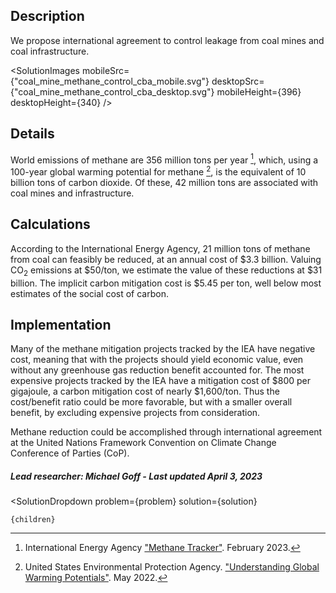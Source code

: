 


## Description

We propose international agreement to control leakage from coal mines and coal infrastructure.

<SolutionImages 
  mobileSrc={"coal_mine_methane_control_cba_mobile.svg"}
  desktopSrc={"coal_mine_methane_control_cba_desktop.svg"}
  mobileHeight={396}
  desktopHeight={340}
/>

## Details

World emissions of methane are 356 million tons per year [^"1"], which, using a 100-year global warming potential for methane [^"2"], is the equivalent of 10 billion tons of carbon dioxide. Of these, 42 million tons are associated with coal mines and infrastructure.

## Calculations

According to the International Energy Agency, 21 million tons of methane from coal can feasibly be reduced, at an annual cost of $3.3 billion. Valuing CO<sub>2</sub> emissions at $50/ton, we estimate the value of these reductions at $31 billion. The implicit carbon mitigation cost is $5.45 per ton, well below most estimates of the social cost of carbon.

## Implementation

Many of the methane mitigation projects tracked by the IEA have negative cost, meaning that with the projects should yield economic value, even without any greenhouse gas reduction benefit accounted for. The most expensive projects tracked by the IEA have a mitigation cost of $800 per gigajoule, a carbon mitigation cost of nearly $1,600/ton. Thus the cost/benefit ratio could be more favorable, but with a smaller overall benefit, by excluding expensive projects from consideration.

Methane reduction could be accomplished through international agreement at the United Nations Framework Convention on Climate Change Conference of Parties (CoP).

##### Lead researcher: Michael Goff - Last updated April 3, 2023

[^"1"]: International Energy Agency ["Methane Tracker"](https://www.iea.org/data-and-statistics/data-tools/methane-tracker). February 2023.

[^"2"]: United States Environmental Protection Agency. ["Understanding Global Warming Potentials"](https://www.epa.gov/ghgemissions/understanding-global-warming-potentials). May 2022.

  <SolutionDropdown 
    problem={problem} 
    solution={solution}
  >
    {children}
  </SolutionDropdown>